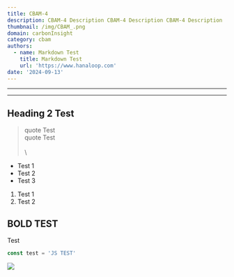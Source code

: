 ```yaml
---
title: CBAM-4
description: CBAM-4 Description CBAM-4 Description CBAM-4 Description
thumbnail: /img/CBAM_.png
domain: carbonInsight
category: cbam
authors:
  - name: Markdown Test
    title: Markdown Test
    url: 'https://www.hanaloop.com'
date: '2024-09-13'
---
```


***

***

## Heading 2 Test

> quote Test\
> quote Test\
> \
> \\

* Test 1
* Test 2
* Test 3

1. Test 1
2. Test 2

## BOLD TEST

Test

```javascript
const test = 'JS TEST'
```

![](/img/HanaLoop_Logo_v3_세로2배_그레이.jpg)
